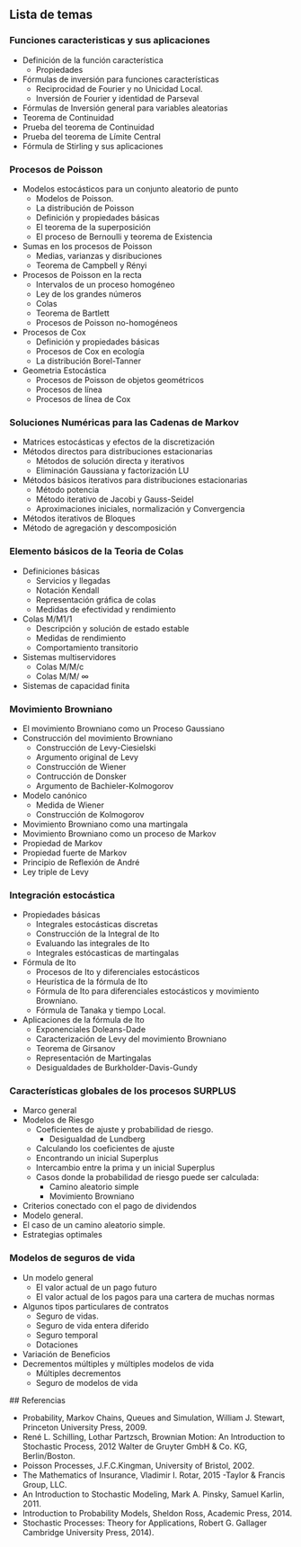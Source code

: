 ## Lista de temas

###  Funciones caracteristicas y sus aplicaciones

* Definición de la función característica
  - Propiedades
* Fórmulas de inversión para funciones características
  - Reciprocidad de Fourier y no Unicidad Local.
  - Inversión de Fourier y identidad de Parseval
* Fórmulas de Inversión general para variables aleatorias
* Teorema de Continuidad
 - Prueba del teorema de Continuidad
 - Prueba del teorema de Límite Central
* Fórmula de Stirling y sus aplicaciones


### Procesos de Poisson

* Modelos estocásticos para un conjunto aleatorio de punto
  - Modelos de Poisson.
  - La distribución de Poisson
  - Definición y propiedades básicas
  - El teorema de la superposición
  - El proceso de Bernoulli y teorema de Existencia
* Sumas en los procesos de Poisson
  - Medias, varianzas y disribuciones
  - Teorema de Campbell y Rényi
* Procesos de Poisson en la recta
  - Intervalos de un proceso homogéneo
  - Ley de los grandes números
  - Colas
  - Teorema de Bartlett
  - Procesos de Poisson no-homogéneos
* Procesos de Cox
  - Definición y propiedades básicas
  - Procesos de Cox en ecología
  - La distribución Borel-Tanner
* Geometria Estocástica
  - Procesos de Poisson de objetos geométricos
  - Procesos de  línea
  - Procesos de línea de Cox
  
### Soluciones Numéricas para las Cadenas de Markov

* Matrices estocásticas y efectos de la discretización
* Métodos directos para distribuciones estacionarias
  - Métodos de solución directa y iterativos
  - Eliminación Gaussiana y factorización LU
* Métodos básicos iterativos para distribuciones estacionarias 
  - Método potencia
  - Método iterativo de Jacobi y Gauss-Seidel
  - Aproximaciones iniciales, normalización y Convergencia
 * Métodos iterativos de Bloques
 * Método de agregación y descomposición
 
### Elemento básicos de la Teoria de Colas

* Definiciones básicas
  - Servicios y llegadas
  - Notación Kendall 
  - Representación gráfica de colas
  - Medidas de efectividad y rendimiento
* Colas M/M1/1 
  - Descripción y solución de estado estable
  - Medidas de rendimiento
  - Comportamiento transitorio
* Sistemas multiservidores
  - Colas M/M/c
  - Colas M/M/ ∞
* Sistemas de capacidad finita

### Movimiento Browniano

* El movimiento Browniano como un Proceso Gaussiano
* Construcción del movimiento Browniano
  - Construcción de Levy-Ciesielski
  - Argumento original de Levy
  - Construcción de Wiener
  - Contrucción de Donsker 
  - Argumento de Bachieler-Kolmogorov
* Modelo canónico
  - Medida de Wiener
  - Construcción  de Kolmogorov
 * Movimiento Browniano como una martingala
 * Movimiento Browniano como un proceso de Markov
  - Propiedad de Markov
  - Propiedad fuerte de Markov
  - Principio de Reflexión de André
  - Ley triple de Levy


### Integración estocástica

* Propiedades básicas
  - Integrales estocásticas discretas
  - Construcción de la Integral de Ito
  - Evaluando las integrales de Ito
  - Integrales estócasticas de martingalas
  
* Fórmula de Ito
  - Procesos de Ito y diferenciales estocásticos
  - Heurística de la fórmula de Ito
  - Fórmula de Ito para diferenciales estocásticos  y movimiento Browniano.
  - Fórmula de Tanaka y tiempo Local.
 
* Aplicaciones de la fórmula de Ito
  - Exponenciales Doleans-Dade
  - Caracterización de Levy del movimiento Browniano
  - Teorema de Girsanov
  - Representación de Martingalas
  - Desigualdades de Burkholder-Davis-Gundy
  
### Características globales de los procesos SURPLUS

* Marco general
* Modelos de Riesgo
  - Coeficientes de ajuste y probabilidad de riesgo.
    * Desigualdad de Lundberg
  - Calculando los coeficientes de ajuste
  - Encontrando un inicial Superplus
  - Intercambio entre la prima y un inicial Superplus
  - Casos donde la probabilidad de riesgo puede ser calculada:
      * Camino aleatorio simple 
      * Movimiento Browniano
 * Criterios conectado con el pago de dividendos
  - Modelo general.
  - El caso de un camino aleatorio simple.
  - Estrategias optimales
  
###  Modelos de seguros de vida

* Un modelo general
  - El valor actual de un pago futuro 
  - El valor actual de los pagos para una cartera de muchas normas
* Algunos tipos particulares de contratos
  - Seguro de vidas.
  - Seguro de vida entera diferido
  - Seguro temporal
  - Dotaciones
* Variación de Beneficios
* Decrementos múltiples y múltiples modelos de vida
  - Múltiples decrementos
  - Seguro de modelos de vida
 
 ## Referencias
 
 * Probability, Markov Chains, Queues and Simulation, William J. Stewart, Princeton University Press,  2009.
 * René L. Schilling, Lothar Partzsch, Brownian Motion: An Introduction to Stochastic Process, 2012 Walter de Gruyter GmbH & Co. KG, Berlin/Boston.
 * Poisson Processes, J.F.C.Kingman, University of Bristol, 2002.
 * The Mathematics of Insurance, Vladimir I. Rotar,  2015 -Taylor & Francis Group, LLC.
 * An Introduction to Stochastic Modeling, Mark A. Pinsky, Samuel Karlin, 2011.
 * Introduction to Probability Models, Sheldon Ross, Academic Press,  2014.
 * Stochastic Processes: Theory for Applications, Robert G. Gallager Cambridge University Press,  2014).
